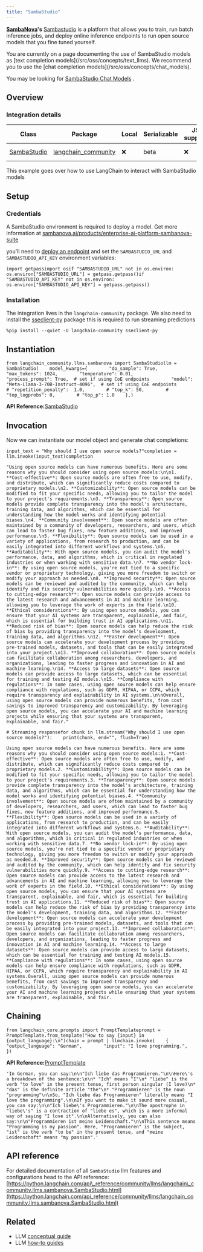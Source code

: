 ```yaml
---
title: "SambaStudio"
---
```


**[SambaNova](https://sambanova.ai/)'s** [Sambastudio](https://sambanova.ai/technology/full-stack-ai-platform) is a platform that allows you to train, run batch inference jobs, and deploy online inference endpoints to run open source models that you fine tuned yourself.

<Warning>
  You are currently on a page documenting the use of SambaStudio models as [text completion models](/src/oss/concepts/text_llms). We recommend you to use the [chat completion models](/src/oss/concepts/chat_models).

  You may be looking for [SambaStudio Chat Models](/src/oss/integrations/chat/sambastudio) .
</Warning>

## Overview

### Integration details

| Class                                                                                                                        | Package                                                                                 | Local | Serializable | JS support | Package downloads                                                                           | Package latest                                                                           |
| ---------------------------------------------------------------------------------------------------------------------------- | --------------------------------------------------------------------------------------- | ----- | ------------ | ---------- | ------------------------------------------------------------------------------------------- | ---------------------------------------------------------------------------------------- |
| [SambaStudio](https://python.langchain.com/api_reference/community/llms/langchain_community.llms.sambanova.SambaStudio.html) | [langchain\_community](https://python.langchain.com/api_reference/community/index.html) | ❌     | beta         | ❌          | ![PyPI - Downloads](/images/oss/integrations/llms/sambastudio/pypi/dm/langchain_community) | ![PyPI - Version](/images/oss/integrations/llms/sambastudio/pypi/v/langchain_community) |

This example goes over how to use LangChain to interact with SambaStudio models

## Setup

### Credentials

A SambaStudio environment is required to deploy a model. Get more information at [sambanova.ai/products/enterprise-ai-platform-sambanova-suite](https://sambanova.ai/products/enterprise-ai-platform-sambanova-suite)

you'll need to [deploy an endpoint](https://docs.sambanova.ai/sambastudio/latest/endpoints.html) and set the `SAMBASTUDIO_URL` and `SAMBASTUDIO_API_KEY` environment variables:

```
import getpassimport osif "SAMBASTUDIO_URL" not in os.environ:    os.environ["SAMBASTUDIO_URL"] = getpass.getpass()if "SAMBASTUDIO_API_KEY" not in os.environ:    os.environ["SAMBASTUDIO_API_KEY"] = getpass.getpass()
```

### Installation

The integration lives in the `langchain-community` package. We also need to install the [sseclient-py](https://pypi.org/project/sseclient-py/) package this is required to run streaming predictions

```
%pip install --quiet -U langchain-community sseclient-py
```

## Instantiation

```
from langchain_community.llms.sambanova import SambaStudiollm = SambaStudio(    model_kwargs={        "do_sample": True,        "max_tokens": 1024,        "temperature": 0.01,        "process_prompt": True,  # set if using CoE endpoints        "model": "Meta-Llama-3-70B-Instruct-4096",  # set if using CoE endpoints        # "repetition_penalty":  1.0,        # "top_k": 50,        # "top_logprobs": 0,        # "top_p": 1.0    },)
```

**API Reference:**[SambaStudio](https://python.langchain.com/api_reference/community/llms/langchain_community.llms.sambanova.SambaStudio.html)

## Invocation

Now we can instantiate our model object and generate chat completions:

```
input_text = "Why should I use open source models?"completion = llm.invoke(input_text)completion
```

```
"Using open source models can have numerous benefits. Here are some reasons why you should consider using open source models:\n\n1. **Cost-effective**: Open source models are often free to use, modify, and distribute, which can significantly reduce costs compared to proprietary models.\n2. **Customizability**: Open source models can be modified to fit your specific needs, allowing you to tailor the model to your project's requirements.\n3. **Transparency**: Open source models provide complete transparency into the model's architecture, training data, and algorithms, which can be essential for understanding how the model works and identifying potential biases.\n4. **Community involvement**: Open source models are often maintained by a community of developers, researchers, and users, which can lead to faster bug fixes, new feature additions, and improved performance.\n5. **Flexibility**: Open source models can be used in a variety of applications, from research to production, and can be easily integrated into different workflows and systems.\n6. **Auditability**: With open source models, you can audit the model's performance, data, and algorithms, which is critical in regulated industries or when working with sensitive data.\n7. **No vendor lock-in**: By using open source models, you're not tied to a specific vendor or proprietary technology, giving you more freedom to switch or modify your approach as needed.\n8. **Improved security**: Open source models can be reviewed and audited by the community, which can help identify and fix security vulnerabilities more quickly.\n9. **Access to cutting-edge research**: Open source models can provide access to the latest research and advancements in AI and machine learning, allowing you to leverage the work of experts in the field.\n10. **Ethical considerations**: By using open source models, you can ensure that your AI systems are transparent, explainable, and fair, which is essential for building trust in AI applications.\n11. **Reduced risk of bias**: Open source models can help reduce the risk of bias by providing transparency into the model's development, training data, and algorithms.\n12. **Faster development**: Open source models can accelerate your development process by providing pre-trained models, datasets, and tools that can be easily integrated into your project.\n13. **Improved collaboration**: Open source models can facilitate collaboration among researchers, developers, and organizations, leading to faster progress and innovation in AI and machine learning.\n14. **Access to large datasets**: Open source models can provide access to large datasets, which can be essential for training and testing AI models.\n15. **Compliance with regulations**: In some cases, using open source models can help ensure compliance with regulations, such as GDPR, HIPAA, or CCPA, which require transparency and explainability in AI systems.\n\nOverall, using open source models can provide numerous benefits, from cost savings to improved transparency and customizability. By leveraging open source models, you can accelerate your AI and machine learning projects while ensuring that your systems are transparent, explainable, and fair."
```

```
# Streaming responsefor chunk in llm.stream("Why should I use open source models?"):    print(chunk, end="", flush=True)
```

```
Using open source models can have numerous benefits. Here are some reasons why you should consider using open source models:1. **Cost-effective**: Open source models are often free to use, modify, and distribute, which can significantly reduce costs compared to proprietary models.2. **Customizability**: Open source models can be modified to fit your specific needs, allowing you to tailor the model to your project's requirements.3. **Transparency**: Open source models provide complete transparency into the model's architecture, training data, and algorithms, which can be essential for understanding how the model works and identifying potential biases.4. **Community involvement**: Open source models are often maintained by a community of developers, researchers, and users, which can lead to faster bug fixes, new feature additions, and improved performance.5. **Flexibility**: Open source models can be used in a variety of applications, from research to production, and can be easily integrated into different workflows and systems.6. **Auditability**: With open source models, you can audit the model's performance, data, and algorithms, which is critical in regulated industries or when working with sensitive data.7. **No vendor lock-in**: By using open source models, you're not tied to a specific vendor or proprietary technology, giving you more freedom to switch or modify your approach as needed.8. **Improved security**: Open source models can be reviewed and audited by the community, which can help identify and fix security vulnerabilities more quickly.9. **Access to cutting-edge research**: Open source models can provide access to the latest research and advancements in AI and machine learning, allowing you to leverage the work of experts in the field.10. **Ethical considerations**: By using open source models, you can ensure that your AI systems are transparent, explainable, and fair, which is essential for building trust in AI applications.11. **Reduced risk of bias**: Open source models can help reduce the risk of bias by providing transparency into the model's development, training data, and algorithms.12. **Faster development**: Open source models can accelerate your development process by providing pre-trained models, datasets, and tools that can be easily integrated into your project.13. **Improved collaboration**: Open source models can facilitate collaboration among researchers, developers, and organizations, leading to faster progress and innovation in AI and machine learning.14. **Access to large datasets**: Open source models can provide access to large datasets, which can be essential for training and testing AI models.15. **Compliance with regulations**: In some cases, using open source models can help ensure compliance with regulations, such as GDPR, HIPAA, or CCPA, which require transparency and explainability in AI systems.Overall, using open source models can provide numerous benefits, from cost savings to improved transparency and customizability. By leveraging open source models, you can accelerate your AI and machine learning projects while ensuring that your systems are transparent, explainable, and fair.
```

## Chaining

```
from langchain_core.prompts import PromptTemplateprompt = PromptTemplate.from_template("How to say {input} in {output_language}:\n")chain = prompt | llmchain.invoke(    {        "output_language": "German",        "input": "I love programming.",    })
```

**API Reference:**[PromptTemplate](https://python.langchain.com/api_reference/core/prompts/langchain_core.prompts.prompt.PromptTemplate.html)

```
'In German, you can say:\n\n"Ich liebe das Programmieren."\n\nHere\'s a breakdown of the sentence:\n\n* "Ich" means "I"\n* "liebe" is the verb "to love" in the present tense, first person singular (I love)\n* "das" is the definite article "the"\n* "Programmieren" is the noun "programming"\n\nSo, "Ich liebe das Programmieren" literally means "I love the programming".\n\nIf you want to make it sound more casual, you can say:\n\n"Ich liebe\'s Programmieren."\n\nThe apostrophe in "liebe\'s" is a contraction of "liebe es", which is a more informal way of saying "I love it".\n\nAlternatively, you can also say:\n\n"Programmieren ist meine Leidenschaft."\n\nThis sentence means "Programming is my passion". Here, "Programmieren" is the subject, "ist" is the verb "to be" in the present tense, and "meine Leidenschaft" means "my passion".'
```

## API reference

For detailed documentation of all `SambaStudio` llm features and configurations head to the API reference: [https://python.langchain.com/api\_reference/community/llms/langchain\_community.llms.sambanova.SambaStudio.html](https://python.langchain.com/api_reference/community/llms/langchain_community.llms.sambanova.SambaStudio.html)

## Related

* LLM [conceptual guide](/src/oss/concepts/text_llms)
* LLM [how-to guides](/src/oss/how_to/#llms)
